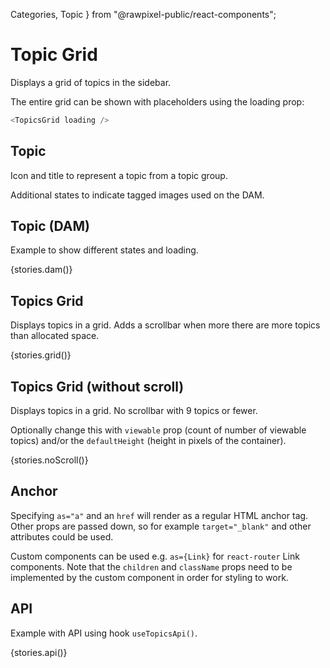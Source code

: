 
  Categories,
  Topic
} from "@rawpixel-public/react-components";


<Meta title="Topics/Topic Grid" decorators={[withKnobs]} />

# Topic Grid

Displays a grid of topics in the sidebar.

The entire grid can be shown with placeholders using the loading prop:
```javascript
<TopicsGrid loading />
```

## Topic

Icon and title to represent a topic from a topic group.

Additional states to indicate tagged images used on the DAM.

<Preview>
  <Story name="topic">
    <Centered style={{background: "#FFF"}}>
      <Topic id={text("id", 1, "topic")} icon={text("icon", starSvg, "topic")} name={text("name", "My topics", "topic")} isLoading={boolean("isLoading", false, "topic")} isTagged={boolean("isTagged", false, "topic")} isTagMode={boolean("isTagMode", false, "topic")} onTopicClick={action("topic-click")} active={boolean("active", false, "topic")} groupIcon={text("groupIcon", starSvg, "topic")} />
    </Centered>
  </Story>
</Preview>

## Topic (DAM)

Example to show different states and loading.

<Preview>
  <Story name="dam">
    <Centered style={{background: "#FFF"}}>
      {stories.dam()}
    </Centered>
  </Story>
</Preview>

## Topics Grid

Displays topics in a grid. Adds a scrollbar when more there are more topics than allocated space.

<Preview>
  <Story name="grid">
    <Centered style={{background: "#F9F9F9", height: "100%"}}>
      {stories.grid()}
    </Centered>
  </Story>
</Preview>

## Topics Grid (without scroll)

Displays topics in a grid. No scrollbar with 9 topics or fewer.

Optionally change this with `viewable` prop (count of number of viewable topics) and/or the `defaultHeight` (height in pixels of the container).

<Preview>
  <Story name="no-scroll">
    <Centered style={{background: "#FFF", height: "320px"}}>
      {stories.noScroll()}
    </Centered>
  </Story>
</Preview>

## Anchor

Specifying `as="a"` and an `href` will render as a regular HTML anchor tag. Other props are passed down, so for example `target="_blank"` and other attributes could be used.

Custom components can be used e.g. `as={Link}` for `react-router` Link components. Note that the `children` and `className` props need to be implemented by the custom component in order for styling to work.

<Preview>
  <Story name="anchor">
    <Centered style={{background: "#FFF"}}>
      <Topic as="a" href={text("href", "https://www.rawpixel.com", "anchor")} id={text("id", 1, "anchor")} icon={text("icon", starSvg, "anchor")} name={text("name", "My topics", "anchor")} isLoading={boolean("isLoading", false, "anchor")} isTagged={boolean("isTagged", false, "anchor")} isTagMode={boolean("isTagMode", false, "anchor")} target={text("target", "_blank", "anchor")} active={boolean("active", false, "anchor")} />
    </Centered>
  </Story>
</Preview>

## API

Example with API using hook `useTopicsApi()`.

<Preview>
  <Story name="api">
    <Centered style={{background: "#FFF", minHeight: "500px"}}>
      {stories.api()}
    </Centered>
  </Story>
</Preview>

